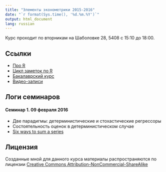 ```yaml
---
title: "Элементы эконометрики 2015-2016"
date: "`r format(Sys.time(), '%d.%m.%Y')`"
output: html_document
lang: russian
---
```



Курс проходит по вторникам на Шаболовке 28, 5408 с 15:10 до 18:00.

## Ссылки

* [Про R](https://github.com/bdemeshev/em301/wiki/R)
* [Цикл заметок по R](http://bdemeshev.github.io/r_cycle/)
* [Бакалаврский курс](http://bdemeshev.github.io/em301/)
* [Видео-записи](http://www.youtube.com/playlist?list=PL1poMUvVlAqeWdKzoEDPtCfcBoSxKEL59)

## Логи семинаров 

#### Семинар 1. 09 февраля 2016
* Две парадигмы: детерминистические и стохастические регрессоры
* Состоятельность оценок в детерминистическом случае
* [Six ways to sum a series](http://scipp.ucsc.edu/~haber/ph116A/Sixways.pdf)




## Лицензия
Созданные мной для данного курса материалы распространяются по лицензии [Creative Commons Attribution-NonCommercial-ShareAlike](http://creativecommons.org/licenses/by-nc-sa/3.0/deed.ru)
